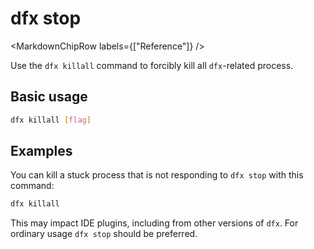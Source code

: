 
# dfx stop

<MarkdownChipRow labels={["Reference"]} />

Use the `dfx killall` command to forcibly kill all `dfx`-related process.

## Basic usage

``` bash
dfx killall [flag]
```

## Examples

You can kill a stuck process that is not responding to `dfx stop` with this command:

```bash
dfx killall
```

This may impact IDE plugins, including from other versions of `dfx`. For ordinary usage `dfx stop` should be preferred.
